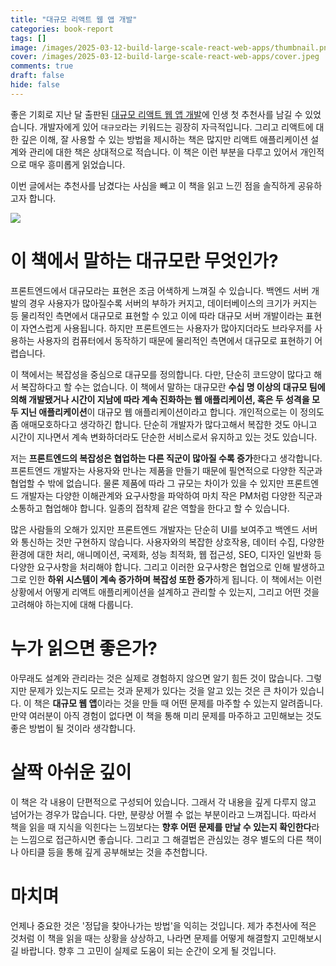 ```yaml
---
title: "대규모 리액트 웹 앱 개발"
categories: book-report
tags: []
image: /images/2025-03-12-build-large-scale-react-web-apps/thumbnail.png
cover: /images/2025-03-12-build-large-scale-react-web-apps/cover.jpeg
comments: true
draft: false
hide: false
---
```



좋은 기회로 지난 달 출판된 [대규모 리액트 웹 앱 개발](https://product.kyobobook.co.kr/detail/S000215561417)에 인생 첫 추천사를 남길 수 있었습니다. 개발자에게 있어 `대규모`라는 키워드는 굉장히 자극적입니다. 그리고 리액트에 대한 깊은 이해, 잘 사용할 수 있는 방법을 제시하는 책은 많지만 리액트 애플리케이션 설계와 관리에 대한 책은 상대적으로 적습니다. 이 책은 이런 부분을 다루고 있어서 개인적으로 매우 흥미롭게 읽었습니다.

이번 글에서는 추천사를 남겼다는 사심을 빼고 이 책을 읽고 느낀 점을 솔직하게 공유하고자 합니다.

<Image src="/images/2025-03-12-build-large-scale-react-web-apps/foreword.png" caption="추천사 내용 중 일부" maxWidth="400px" />

# 이 책에서 말하는 대규모란 무엇인가?

프론트엔드에서 대규모라는 표현은 조금 어색하게 느껴질 수 있습니다. 백엔드 서버 개발의 경우 사용자가 많아질수록 서버의 부하가 커지고, 데이터베이스의 크기가 커지는 등 물리적인 측면에서 대규모로 표현할 수 있고 이에 따라 대규모 서버 개발이라는 표현이 자연스럽게 사용됩니다. 하지만 프론트엔드는 사용자가 많아지더라도 브라우저를 사용하는 사용자의 컴퓨터에서 동작하기 때문에 물리적인 측면에서 대규모로 표현하기 어렵습니다.

이 책에서는 복잡성을 중심으로 대규모를 정의합니다. 다만, 단순히 코드양이 많다고 해서 복잡하다고 할 수는 없습니다. 이 책에서 말하는 대규모란 **수십 명 이상의 대규모 팀에 의해 개발됐거나 시간이 지남에 따라 계속 진화하는 웹 애플리케이션, 혹은 두 성격을 모두 지닌 애플리케이션**이 대규모 웹 애플리케이션이라고 합니다. 개인적으로는 이 정의도 좀 애매모호하다고 생각하긴 합니다. 단순히 개발자가 많다고해서 복잡한 것도 아니고 시간이 지나면서 계속 변화하더라도 단순한 서비스로서 유지하고 있는 것도 있습니다.

저는 **프론트엔드의 복잡성은 협업하는 다른 직군이 많아질 수록 증가**한다고 생각합니다. 프론트엔드 개발자는 사용자와 만나는 제품을 만들기 때문에 필연적으로 다양한 직군과 협업할 수 밖에 없습니다. 물론 제품에 따라 그 규모는 차이가 있을 수 있지만 프론트엔드 개발자는 다양한 이해관계와 요구사항을 파악하여 마치 작은 PM처럼 다양한 직군과 소통하고 협업해야 합니다. 일종의 접착제 같은 역할을 한다고 할 수 있습니다.

많은 사람들의 오해가 있지만 프론트엔드 개발자는 단순히 UI를 보여주고 백엔드 서버와 통신하는 것만 구현하지 않습니다. 사용자와의 복잡한 상호작용, 데이터 수집, 다양한 환경에 대한 처리, 애니메이션, 국제화, 성능 최적화, 웹 접근성, SEO, 디자인 일반화 등 다양한 요구사항을 처리해야 합니다. 그리고 이러한 요구사항은 협업으로 인해 발생하고 그로 인한 **하위 시스템이 계속 증가하며 복잡성 또한 증가**하게 됩니다. 이 책에서는 이런 상황에서 어떻게 리액트 애플리케이션을 설계하고 관리할 수 있는지, 그리고 어떤 것을 고려해야 하는지에 대해 다룹니다.

# 누가 읽으면 좋은가?

아무래도 설계와 관리라는 것은 실제로 경험하지 않으면 알기 힘든 것이 많습니다. 그렇지만 문제가 있는지도 모르는 것과 문제가 있다는 것을 알고 있는 것은 큰 차이가 있습니다. 이 책은 **대규모 웹 앱**이라는 것을 만들 때 어떤 문제를 마주할 수 있는지 알려줍니다. 만약 여러분이 아직 경험이 없다면 이 책을 통해 미리 문제를 마주하고 고민해보는 것도 좋은 방법이 될 것이라 생각합니다.

# 살짝 아쉬운 깊이

이 책은 각 내용이 단편적으로 구성되어 있습니다. 그래서 각 내용을 깊게 다루지 않고 넘어가는 경우가 많습니다. 다만, 분량상 어쩔 수 없는 부분이라고 느껴집니다. 따라서 책을 읽을 때 지식을 익힌다는 느낌보다는 **향후 어떤 문제를 만날 수 있는지 확인한다**라는 느낌으로 접근하시면 좋습니다. 그리고 그 해결법은 관심있는 경우 별도의 다른 책이나 아티클 등을 통해 깊게 공부해보는 것을 추천합니다.

# 마치며

언제나 중요한 것은 '정답을 찾아나가는 방법'을 익히는 것입니다. 제가 추천사에 적은 것처럼 이 책을 읽을 때는 상황을 상상하고, 나라면 문제를 어떻게 해결할지 고민해보시길 바랍니다. 향후 그 고민이 실제로 도움이 되는 순간이 오게 될 것입니다.